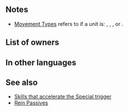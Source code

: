 {{Weapon Infobox
|tagid=SID_アキメネスの花冠
|intID=2952
|image=wep_mg311
|exclusive=1
|weaponType=Colorless Tome
|cost=400
|might=14
|range=2
|cooldown=-1
|effect=Accelerates Special trigger (cooldown count-1). Grants effects based on the number of movement types on the current team (excluding unit): If ≥ 1, inflicts Atk/Def/Res-5 on foes within 3 spaces during combat. If ≥ 2, reduces damage from foe's first attack during combat by 30%. If ≥ 3, grants "when unit deals damage to foe during combat, restores 5 HP to unit (triggers even if 0 damage is dealt)" to unit and allies within 3 spaces of unit during combat.
|statModifiers=0,14,0,0,0
|required=Atlas (weapon)
|properties=
}}
==Notes==
* [[Movement Type]]s refers to if a unit is: {{Mt|Infantry}}, {{Mt|Armored}}, {{Mt|Cavalry}}, or {{Mt|Flying}}.
{{Temporary debuffs}}
{{FoesCombatEffect}}
{{DamagePercentageReduction}}
{{CombatHPRecovery}}
{{AlliesCombatEffect|name="when unit deals damage to foe during combat, restores 5 HP to unit"}}
==List of owners==
{{Skill Hero List}}
==In other languages==
{{OtherLanguages
|japanese=アキメネスの花冠
|german=Achimeneskranz
|spanishEU=Corona achimenes
|spanishLA=Corona achimenes
|french=Couronne florale
|italian=Turbine floreale
|chineseTW=長筒花冠
|portuguese=Coroa achimenes
}}
==See also==
{{See also skills|cond=(Description LIKE '%inflicts %/%/%-%on foes within _ spaces during combat%' OR Description LIKE '%when unit deals damage%restores%' OR Description LIKE '%reduces damage from the foe\'s first attack%') AND Exclusive='1'|columns=3}}
* [[:Category:Skills that accelerate the Special trigger|Skills that accelerate the Special trigger]]
* [[Skill families#Rein|Rein Passives]]
{{Weapons Navbox}}